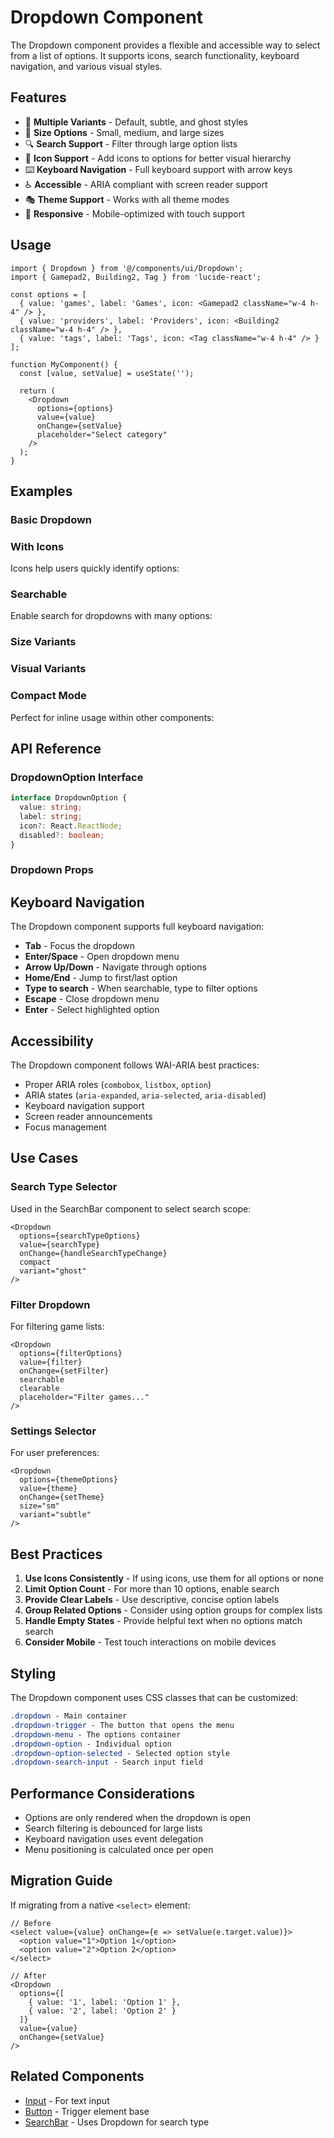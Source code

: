 
<Meta of={DropdownStories} title="Documentation/Base UI/Dropdown" />

# Dropdown Component

The Dropdown component provides a flexible and accessible way to select from a list of options. It supports icons, search functionality, keyboard navigation, and various visual styles.

## Features

- 🎨 **Multiple Variants** - Default, subtle, and ghost styles
- 📏 **Size Options** - Small, medium, and large sizes
- 🔍 **Search Support** - Filter through large option lists
- 🎯 **Icon Support** - Add icons to options for better visual hierarchy
- ⌨️ **Keyboard Navigation** - Full keyboard support with arrow keys
- ♿ **Accessible** - ARIA compliant with screen reader support
- 🎭 **Theme Support** - Works with all theme modes
- 📱 **Responsive** - Mobile-optimized with touch support

## Usage

```tsx
import { Dropdown } from '@/components/ui/Dropdown';
import { Gamepad2, Building2, Tag } from 'lucide-react';

const options = [
  { value: 'games', label: 'Games', icon: <Gamepad2 className="w-4 h-4" /> },
  { value: 'providers', label: 'Providers', icon: <Building2 className="w-4 h-4" /> },
  { value: 'tags', label: 'Tags', icon: <Tag className="w-4 h-4" /> }
];

function MyComponent() {
  const [value, setValue] = useState('');
  
  return (
    <Dropdown
      options={options}
      value={value}
      onChange={setValue}
      placeholder="Select category"
    />
  );
}
```

## Examples

### Basic Dropdown

<Canvas>
  <Story of={DropdownStories.Default} />
</Canvas>

### With Icons

Icons help users quickly identify options:

<Canvas>
  <Story of={DropdownStories.WithIcons} />
</Canvas>

### Searchable

Enable search for dropdowns with many options:

<Canvas>
  <Story of={DropdownStories.Searchable} />
</Canvas>

### Size Variants

<Canvas>
  <Story of={DropdownStories.SmallSize} />
  <Story of={DropdownStories.Default} />
  <Story of={DropdownStories.LargeSize} />
</Canvas>

### Visual Variants

<Canvas>
  <Story of={DropdownStories.Default} />
  <Story of={DropdownStories.SubtleVariant} />
  <Story of={DropdownStories.GhostVariant} />
</Canvas>

### Compact Mode

Perfect for inline usage within other components:

<Canvas>
  <Story of={DropdownStories.CompactMode} />
</Canvas>

## API Reference

### DropdownOption Interface

```typescript
interface DropdownOption {
  value: string;
  label: string;
  icon?: React.ReactNode;
  disabled?: boolean;
}
```

### Dropdown Props

<ArgTypes of={Dropdown} />

## Keyboard Navigation

The Dropdown component supports full keyboard navigation:

- **Tab** - Focus the dropdown
- **Enter/Space** - Open dropdown menu
- **Arrow Up/Down** - Navigate through options
- **Home/End** - Jump to first/last option
- **Type to search** - When searchable, type to filter options
- **Escape** - Close dropdown menu
- **Enter** - Select highlighted option

## Accessibility

The Dropdown component follows WAI-ARIA best practices:

- Proper ARIA roles (`combobox`, `listbox`, `option`)
- ARIA states (`aria-expanded`, `aria-selected`, `aria-disabled`)
- Keyboard navigation support
- Screen reader announcements
- Focus management

## Use Cases

### Search Type Selector

Used in the SearchBar component to select search scope:

```tsx
<Dropdown
  options={searchTypeOptions}
  value={searchType}
  onChange={handleSearchTypeChange}
  compact
  variant="ghost"
/>
```

### Filter Dropdown

For filtering game lists:

```tsx
<Dropdown
  options={filterOptions}
  value={filter}
  onChange={setFilter}
  searchable
  clearable
  placeholder="Filter games..."
/>
```

### Settings Selector

For user preferences:

```tsx
<Dropdown
  options={themeOptions}
  value={theme}
  onChange={setTheme}
  size="sm"
  variant="subtle"
/>
```

## Best Practices

1. **Use Icons Consistently** - If using icons, use them for all options or none
2. **Limit Option Count** - For more than 10 options, enable search
3. **Provide Clear Labels** - Use descriptive, concise option labels
4. **Group Related Options** - Consider using option groups for complex lists
5. **Handle Empty States** - Provide helpful text when no options match search
6. **Consider Mobile** - Test touch interactions on mobile devices

## Styling

The Dropdown component uses CSS classes that can be customized:

```css
.dropdown - Main container
.dropdown-trigger - The button that opens the menu
.dropdown-menu - The options container
.dropdown-option - Individual option
.dropdown-option-selected - Selected option style
.dropdown-search-input - Search input field
```

## Performance Considerations

- Options are only rendered when the dropdown is open
- Search filtering is debounced for large lists
- Keyboard navigation uses event delegation
- Menu positioning is calculated once per open

## Migration Guide

If migrating from a native `<select>` element:

```tsx
// Before
<select value={value} onChange={e => setValue(e.target.value)}>
  <option value="1">Option 1</option>
  <option value="2">Option 2</option>
</select>

// After
<Dropdown
  options={[
    { value: '1', label: 'Option 1' },
    { value: '2', label: 'Option 2' }
  ]}
  value={value}
  onChange={setValue}
/>
```

## Related Components

- [Input](/?path=/docs/ui-input--docs) - For text input
- [Button](/?path=/docs/ui-button--docs) - Trigger element base
- [SearchBar](/?path=/docs/features-searchbar--docs) - Uses Dropdown for search type